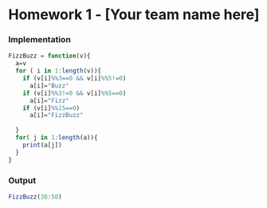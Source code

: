 Homework 1 - [Your team name here]
========================================================

### Implementation

<!--
Use this section to implement the fizzbuzz function.

This should include a short write up describing your approach
to implementing the function. Not both code formating / style
and your writeup matter for your overall grade.
-->

```r

FizzBuzz = function(v){
  a=v
  for ( i in 1:length(v)){
    if (v[i]%%3==0 && v[i]%%5!=0)
      a[i]="Buzz"
    if (v[i]%%3!=0 && v[i]%%5==0)
      a[i]="Fizz"
    if (v[i]%%15==0)
      a[i]="FizzBuzz"
    
  }
  for( j in 1:length(a)){
    print(a[j])
  }
}
```

### Output

<!--
Use this section to show the output of your 
fizzbuzz function for integer values from 30 to 50.

No writeup is necessary for this section.
-->

```r
FizzBuzz(30:50)
```